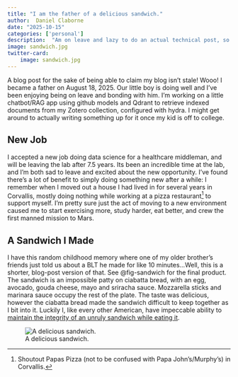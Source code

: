 ```yaml
---
title: "I am the father of a delicious sandwich."
author:  Daniel Claborne
date: "2025-10-15"
categories: ['personal']
description:  "Am on leave and lazy to do an actual technical post, so here's a low-effort life update."
image: sandwich.jpg
twitter-card:
    image: sandwich.jpg
---
```


A blog post for the sake of being able to claim my blog isn't stale!  Wooo!  I became a father on August 18, 2025.  Our little boy is doing well and I've been enjoying being on leave and bonding with him.  I'm working on a little chatbot/RAG app using github models and Qdrant to retrieve indexed documents from my Zotero collection, configured with hydra.  I might get around to actually writing something up for it once my kid is off to college.

## New Job
I accepted a new job doing data science for a healthcare middleman, and will be leaving the lab after 7.5 years.  Its been an incredible time at the lab, and I'm both sad to leave and excited about the new opportunity.  I've found there's a lot of benefit to simply doing something new after a while:  I remember when I moved out a house I had lived in for several years in Corvallis, mostly doing nothing while working at a pizza restaurant[^1] to support myself.  I'm pretty sure just the act of moving to a new environment caused me to start exercising more, study harder, eat better, and crew the first manned mission to Mars.

## A Sandwich I Made
I have this random childhood memory where one of my older brother's friends just told us about a BLT he made for like 10 minutes...Well, this is a shorter, blog-post version of that.  See @fig-sandwich for the final product.  The sandwich is an impossible patty on ciabatta bread, with an egg, avocado, gouda cheese, mayo and sriracha sauce.  Mozzarella sticks and marinara sauce occupy the rest of the plate.  The taste was delicious, however the ciabatta bread made the sandwich difficult to keep together as I bit into it.  Luckily I, like every other American, have impeccable ability to [maintain the integrity of an unruly sandwich while eating it](https://www.youtube.com/watch?v=C3ys74vYk10).

![A delicious sandwich.](sandwich.jpg){#fig-sandwich}

[^1]:  Shoutout Papas Pizza (not to be confused with Papa John's/Murphy's) in Corvallis.
